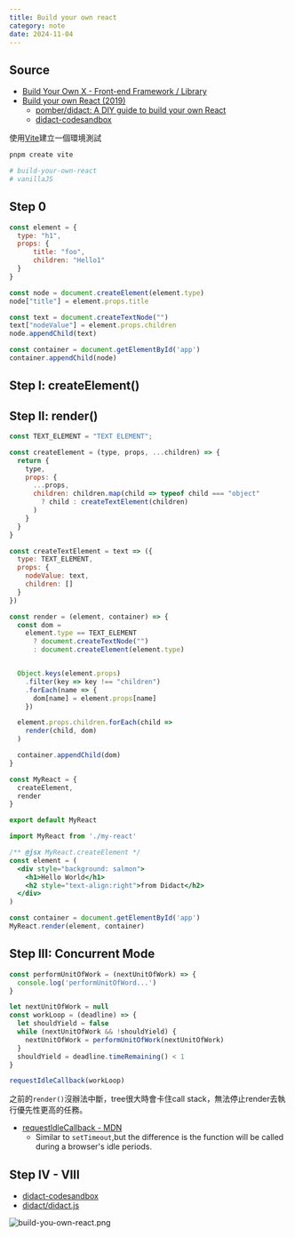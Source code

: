 ```yaml
---
title: Build your own react
category: note
date: 2024-11-04
---
```


## Source
* [Build Your Own X - Front-end Framework / Library](https://build-your-own-x.vercel.app/#build-your-own-front-end-framework--library)
* [Build your own React (2019)](https://pomb.us/build-your-own-react/)
  * [pomber/didact: A DIY guide to build your own React](https://github.com/pomber/didact)
  * [didact-codesandbox](https://codesandbox.io/p/sandbox/didact-8-21ost?file=%2Fsrc%2Findex.js)


使用[Vite](/notes/vite)建立一個環境測試
```sh
pnpm create vite

# build-your-own-react
# vanillaJS
```

## Step 0
```js:main.js
const element = {
  type: "h1",
  props: {
      title: "foo",
      children: "Hello1"
  }
}

const node = document.createElement(element.type)
node["title"] = element.props.title

const text = document.createTextNode("")
text["nodeValue"] = element.props.children
node.appendChild(text)

const container = document.getElementById('app')
container.appendChild(node)
```

## Step I: createElement() 
## Step II: render()

```js:my-react.js
const TEXT_ELEMENT = "TEXT ELEMENT";

const createElement = (type, props, ...children) => {
  return {
    type,
    props: {
      ...props,
      children: children.map(child => typeof child === "object"
        ? child : createTextElement(children)
      )
    }
  }
}

const createTextElement = text => ({
  type: TEXT_ELEMENT,
  props: {
    nodeValue: text,
    children: []
  }
})

const render = (element, container) => {
  const dom =
    element.type == TEXT_ELEMENT
      ? document.createTextNode("")
      : document.createElement(element.type)


  Object.keys(element.props)
    .filter(key => key !== "children")
    .forEach(name => {
      dom[name] = element.props[name]
    })

  element.props.children.forEach(child =>
    render(child, dom)
  )

  container.appendChild(dom)
}

const MyReact = {
  createElement,
  render
}

export default MyReact
```

```jsx:main.jsx
import MyReact from './my-react'

/** @jsx MyReact.createElement */
const element = (
  <div style="background: salmon">
    <h1>Hello World</h1>
    <h2 style="text-align:right">from Didact</h2>
  </div>
)

const container = document.getElementById('app')
MyReact.render(element, container)
```

## Step III: Concurrent Mode

```jsx
const performUnitOfWork = (nextUnitOfWork) => {
  console.log('performUnitOfWord...')
}

let nextUnitOfWork = null
const workLoop = (deadline) => {
  let shouldYield = false
  while (nextUnitOfWork && !shouldYield) {
    nextUnitOfWork = performUnitOfWork(nextUnitOfWork)
  }
  shouldYield = deadline.timeRemaining() < 1
}

requestIdleCallback(workLoop)
```

之前的`render()`沒辦法中斷，tree很大時會卡住call stack，無法停止render去執行優先性更高的任務。

* [requestIdleCallback - MDN](https://developer.mozilla.org/en-US/docs/Web/API/Window/requestIdleCallback)
  * Similar to `setTimeout`,but the difference is the function will be called during a browser's idle periods.

## Step IV - VIII
- [didact-codesandbox](https://codesandbox.io/p/sandbox/didact-8-21ost?file=%2Fsrc%2Findex.js)
- [didact/didact.js](https://github.com/pomber/didact/blob/master/didact.js)

![build-you-own-react.png](/images/build-you-own-react.png)



